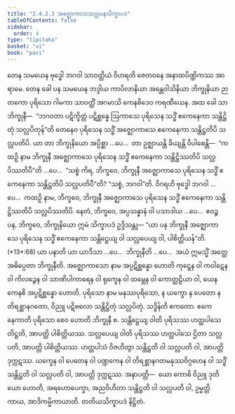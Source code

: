 ```yaml
---
title: "2.4.2.3 အဇ္ဈောကာသသလ္လပနသိက္ခာပဒ"
tableOfContents: false
sidebar:
  order: 4
type: "tipitaka"
basket: "vi"
book: "paci"
---
```



<DynamicBreadcrumb />

<Division number="846" book="paci">

<Paragraph number="2695" book="paci">
တေန သမယေန ဗုဒ္ဓေါ ဘဂဝါ သာဝတ္ထိယံ ဝိဟရတိ ဇေတဝနေ အနာထပိဏ္ဍိကဿ အာရာမေ. တေန ခေါ ပန သမယေန ဘဒ္ဒါယ ကာပိလာနိယာ အန္တေဝါသိနိယာ ဘိက္ခုနိယာ ဉာတကော ပုရိသော ဂါမကာ သာဝတ္ထိံ အဂမာသိ ကေနစိဒေဝ ကရဏီယေန. အထ ခေါ သာ ဘိက္ခုနီ—  “ဘဂဝတာ ပဋိက္ခိတ္တံ ပဋိစ္ဆန္နေ ဩကာသေ ပုရိသေန သဒ္ဓိံ ဧကေနေကာ သန္တိဋ္ဌိတုံ သလ္လပိတုန်”တိ တေနေဝ ပုရိသေန သဒ္ဓိံ အဇ္ဈောကာသေ ဧကေနေကာ သန္တိဋ္ဌတိပိ သလ္လပတိပိ.
</Paragraph>

<Paragraph number="2696" book="paci">
ယာ တာ ဘိက္ခုနိယော အပ္ပိစ္ဆာ …ပေ…  တာ ဥဇ္ဈာယန္တိ ခိယျန္တိ ဝိပါစေန္တိ—  “ကထဉှိ နာမ ဘိက္ခုနီ အဇ္ဈောကာသေ ပုရိသေန သဒ္ဓိံ ဧကေနေကာ သန္တိဋ္ဌိဿတိပိ သလ္လပိဿတိပီ”တိ …ပေ…  “သစ္စံ ကိရ, ဘိက္ခဝေ, ဘိက္ခုနီ အဇ္ဈောကာသေ ပုရိသေန သဒ္ဓိံ ဧကေနေကာ သန္တိဋ္ဌတိပိ သလ္လပတိပီ”တိ? “သစ္စံ, ဘဂဝါ”တိ. ဝိဂရဟိ ဗုဒ္ဓေါ ဘဂဝါ …ပေ…  ကထဉှိ နာမ, ဘိက္ခဝေ, ဘိက္ခုနီ အဇ္ဈောကာသေ ပုရိသေန သဒ္ဓိံ ဧကေနေကာ သန္တိဋ္ဌိဿတိပိ သလ္လပိဿတိပိ. နေတံ, ဘိက္ခဝေ, အပ္ပသန္နာနံ ဝါ ပသာဒါယ …ပေ…  ဧဝဉ္စ ပန, ဘိက္ခဝေ, ဘိက္ခုနိယော ဣမံ သိက္ခာပဒံ ဥဒ္ဒိသန္တု—
</Paragraph>

</Division>
<Division number="847" book="paci">

<Paragraph number="2697" book="paci">
<Emphasis>“ယာ ပန ဘိက္ခုနီ အဇ္ဈောကာသေ ပုရိသေန သဒ္ဓိံ ဧကေနေကာ သန္တိဋ္ဌေယျ ဝါ သလ္လပေယျ ဝါ, ပါစိတ္တိယန်”</Emphasis>တိ. (*13*:<Emphasis>68</Emphasis>)
</Paragraph>

</Division>
<Division number="848" book="paci">

<Paragraph number="2698" book="paci">
<Emphasis>ယာ ပနာ</Emphasis>တိ ယာ ယာဒိသာ …ပေ…  <Emphasis>ဘိက္ခုနီ</Emphasis>တိ …ပေ…  အယံ ဣမသ္မိံ အတ္ထေ အဓိပ္ပေတာ ဘိက္ခုနီတိ.
</Paragraph>

<Paragraph number="2699" book="paci">
<Emphasis>အဇ္ဈောကာသော</Emphasis> နာမ အပ္ပဋိစ္ဆန္နော ဟောတိ ကုဋ္ဋေန ဝါ ကဝါဋေန ဝါ ကိလဉ္ဇေန ဝါ သာဏိပါကာရေန ဝါ ရုက္ခေန ဝါ ထမ္ဘေန ဝါ ကောတ္ထဠိယာ ဝါ, ယေန ကေနစိ အပ္ပဋိစ္ဆန္နော ဟောတိ.
</Paragraph>

<Paragraph number="2700" book="paci">
<Emphasis>ပုရိသော</Emphasis> နာမ မနုဿပုရိသော, န ယက္ခော န ပေတော န တိရစ္ဆာနဂတော, ဝိညူ ပဋိဗလော သန္တိဋ္ဌိတုံ သလ္လပိတုံ.
</Paragraph>

<Paragraph number="2701" book="paci">
<Emphasis>သဒ္ဓိန်</Emphasis>တိ ဧကတော. <Emphasis>ဧကေနေကာ</Emphasis>တိ ပုရိသော စေဝ ဟောတိ ဘိက္ခုနီ စ.
</Paragraph>

<Paragraph number="2702" book="paci">
<Emphasis>သန္တိဋ္ဌေယျ ဝါ</Emphasis>တိ ပုရိသဿ ဟတ္ထပါသေ တိဋ္ဌတိ, အာပတ္တိ ပါစိတ္တိယဿ.
</Paragraph>

<Paragraph number="2703" book="paci">
<Emphasis>သလ္လပေယျ ဝါ</Emphasis>တိ ပုရိသဿ ဟတ္ထပါသေ ဌိတာ သလ္လပတိ, အာပတ္တိ ပါစိတ္တိယဿ.
</Paragraph>

<Paragraph number="2704" book="paci">
ဟတ္ထပါသံ ဝိဇဟိတွာ သန္တိဋ္ဌတိ ဝါ သလ္လပတိ ဝါ, အာပတ္တိ ဒုက္ကဋဿ. ယက္ခေန ဝါ ပေတေန ဝါ ပဏ္ဍကေန ဝါ တိရစ္ဆာနဂတမနုဿဝိဂ္ဂဟေန ဝါ သဒ္ဓိံ သန္တိဋ္ဌတိ ဝါ သလ္လပတိ ဝါ, အာပတ္တိ ဒုက္ကဋဿ.
</Paragraph>

</Division>
<Division number="849" book="paci">

<Paragraph number="2705" book="paci">
အနာပတ္တိ—  ယော ကောစိ ဝိညူ ဒုတိယော ဟောတိ, အရဟောပေက္ခာ, အညဝိဟိတာ သန္တိဋ္ဌတိ ဝါ သလ္လပတိ ဝါ, ဥမ္မတ္တိကာယ, အာဒိကမ္မိကာယာတိ.

</Paragraph>
</Division>

<Paragraph number="2706" type="center" book="paci">
တတိယသိက္ခာပဒံ နိဋ္ဌိတံ.
</Paragraph>